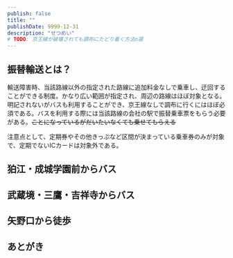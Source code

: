 ```yaml
---
publish: false
title: ""
publishDate: 9999-12-31
description: "せつめい"
# TODO: 京王線が破壊されても調布にたどり着く方法n選
---
```


## 振替輸送とは？

輸送障害時、当該路線以外の指定された路線に追加料金なしで乗車し、迂回することができる制度。かなり広い範囲が指定され、周辺の路線はほぼ対象となる。明記されないがバスも利用することができ、京王線なしで調布に行くにはほぼ必須である。バスを利用する際には当該路線の会社の駅で振替乗車票をもらう必要がある。~~ことになっているがだいたいなくても乗せてもらえる~~

注意点として、定期券やその他きっぷなど区間が決まっている乗車券のみが対象で、定期でないICカードは対象外である。

<OGPCard url="https://www.keio.co.jp/train/other/transfer_transportation/index.html" />

## 狛江・成城学園前からバス

## 武蔵境・三鷹・吉祥寺からバス

## 矢野口から徒歩

## あとがき




